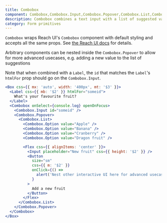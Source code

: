 ```yaml
---
title: Combobox
component: Combobox,Combobox.Input,Combobox.Popover,Combobox.List,Combobox.Option,Combobox.OptionText
description: Combobox combines a text input with a list of suggested values
category: Form primitives
---
```


`Combobox` wraps Reach UI's `Combobox` component with default styling and accepts all the same props. See [the Reach UI docs](https://reach.tech/combobox/) for details.

Arbitrary components can be nested inside the `Combobox.Popover` to allow for more advanced usecases, e.g. adding a new value to the list of suggestions

Note that when combined with a `Label`, the `id` that matches the `Label`'s `htmlFor` prop should go on the `Combobox.Input`.

```jsx live
<Box css={{ mx: 'auto', width: '400px', mt: '$3' }}>
  <Label css={{ mb: '$2' }} htmlFor="someid">
    What's your favourite fruit?
  </Label>
  <Combobox onSelect={console.log} openOnFocus>
    <Combobox.Input id="someid" />
    <Combobox.Popover>
      <Combobox.List>
        <Combobox.Option value="Apple" />
        <Combobox.Option value="Banana" />
        <Combobox.Option value="Cranberry" />
        <Combobox.Option value="Dragon fruit" />

        <Flex css={{ alignItems: 'center' }}>
          <Input placeholder="New fruit" css={{ height: '$2' }} />
          <Button
            size="sm"
            css={{ m: '$2' }}
            onClick={() =>
              alert('Nest other interactive UI here for advanced usecases')
            }
          >
            Add a new fruit
          </Button>
        </Flex>
      </Combobox.List>
    </Combobox.Popover>
  </Combobox>
</Box>
```
